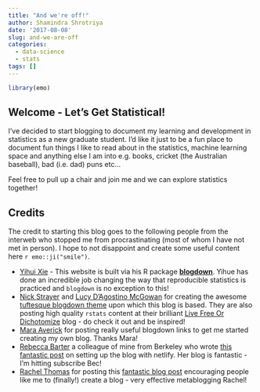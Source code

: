 ```yaml
---
title: "And we're off!"
author: Shamindra Shrotriya
date: '2017-08-08'
slug: and-we-are-off
categories:
  - data-science
  - stats
tags: []
---
```

```r
library(emo)
```

## Welcome - Let's Get Statistical!

I've decided to start blogging to document my learning and development in
statistics as a new graduate student. I'd like it just to be a fun place 
to document fun things I like to read about in the statistics, machine learning 
space and anything else I am into e.g. books, cricket (the Australian baseball), bad (i.e. dad) puns etc...

Feel free to pull up a chair and join me and we can explore statistics together!

## Credits

The credit to starting this blog goes to the following people from the interweb
who stopped me from procrastinating (most of whom I have not met in person). I
hope to not disappoint and create some useful content here `r emo::ji("smile")`.

- [Yihui Xie](https://yihui.name/) - This website is built via his R package [**blogdown**](https://github.com/rstudio/blogdown). Yihue has done an 
incredible job changing the way that reproducible statistics is practiced and
`blogdown` is no exception to this!
- [Nick Strayer](http://nickstrayer.me) and [Lucy D'Agostino McGowan](http://lucymcgowan.com) for creating the awesome [tuftesque blogdown theme](https://github.com/LFOD/real-blog/tree/master/themes/tuftesque) upon 
which this blog is based. They are also posting high quality `rstats` content
at their brilliant [Live Free Or Dichotomize](http://livefreeordichotomize.com/) 
blog - do check it out and be inspired!
- [Mara Averick](https://twitter.com/dataandme) for posting really useful blogdown links to get me started creating my own blog. Thanks Mara!
- [Rebecca Barter](https://rlbarter.github.io/) a colleague of mine from Berkeley who wrote [this fantastic post](http://www.rebeccabarter.com/blog/2017-06-29-website/) on setting up the blog with netlify. Her blog is fantastic - I'm hitting subscribe 
Bec!
- [Rachel Thomas](http://www.fast.ai/) for posting this [fantastic blog post](http://www.fast.ai/2017/04/06/alternatives/) encouraging people like me to (finally!) create a blog - very effective metablogging Rachel!
